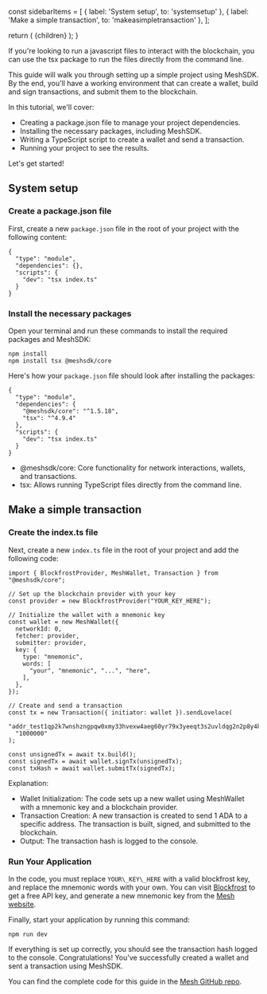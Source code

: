 
  const sidebarItems = [
    { label: 'System setup', to: 'systemsetup' },
    { label: 'Make a simple transaction', to: 'makeasimpletransaction' },
  ];

  return (
    <LayoutImageHeaderAndBody
      title={guidestandalone.title}
      description={guidestandalone.description}
      image={guidestandalone.image}
      cover={guidestandalone.cover}
      sidebarItems={sidebarItems}
    >
      {children}
    </LayoutImageHeaderAndBody>
  );
}

If you're looking to run a javascript files to interact with the blockchain, you can use the tsx package to run the files directly from the command line.

This guide will walk you through setting up a simple project using MeshSDK. By the end, you'll have a working environment that can create a wallet, build and sign transactions, and submit them to the blockchain.

In this tutorial, we'll cover:

- Creating a package.json file to manage your project dependencies.
- Installing the necessary packages, including MeshSDK.
- Writing a TypeScript script to create a wallet and send a transaction.
- Running your project to see the results.

Let's get started!

## System setup

### Create a package.json file

First, create a new `package.json` file in the root of your project with the following content:

```
{
  "type": "module",
  "dependencies": {},
  "scripts": {
    "dev": "tsx index.ts"
  }
}
```

### Install the necessary packages

Open your terminal and run these commands to install the required packages and MeshSDK:

```
npm install
npm install tsx @meshsdk/core
```

Here's how your `package.json` file should look after installing the packages:

```
{
  "type": "module",
  "dependencies": {
    "@meshsdk/core": "^1.5.18",
    "tsx": "^4.9.4"
  },
  "scripts": {
    "dev": "tsx index.ts"
  }
}
```

- @meshsdk/core: Core functionality for network interactions, wallets, and transactions.
- tsx: Allows running TypeScript files directly from the command line.

## Make a simple transaction

### Create the index.ts file

Next, create a new `index.ts` file in the root of your project and add the following code:

```
import { BlockfrostProvider, MeshWallet, Transaction } from "@meshsdk/core";

// Set up the blockchain provider with your key
const provider = new BlockfrostProvider("YOUR_KEY_HERE");

// Initialize the wallet with a mnemonic key
const wallet = new MeshWallet({
  networkId: 0,
  fetcher: provider,
  submitter: provider,
  key: {
    type: "mnemonic",
    words: [
      "your", "mnemonic", "...", "here",
    ],
  },
});

// Create and send a transaction
const tx = new Transaction({ initiator: wallet }).sendLovelace(
  "addr_test1qp2k7wnshzngpqw0xmy33hvexw4aeg60yr79x3yeeqt3s2uvldqg2n2p8y4kyjm8sqfyg0tpq9042atz0fr8c3grjmysdp6yv3",
  "1000000"
);

const unsignedTx = await tx.build();
const signedTx = await wallet.signTx(unsignedTx);
const txHash = await wallet.submitTx(signedTx);
```

Explanation:

- Wallet Initialization: The code sets up a new wallet using MeshWallet with a mnemonic key and a blockchain provider.
- Transaction Creation: A new transaction is created to send 1 ADA to a specific address. The transaction is built, signed, and submitted to the blockchain.
- Output: The transaction hash is logged to the console.

### Run Your Application

In the code, you must replace `YOUR\_KEY\_HERE` with a valid blockfrost key, and replace the mnemonic words with your own. You can visit [Blockfrost](https://blockfrost.io/) to get a free API key, and generate a new mnemonic key from the [Mesh website](/apis/wallets/meshwallet#generateWallet).

Finally, start your application by running this command:

```
npm run dev
```

If everything is set up correctly, you should see the transaction hash logged to the console. Congratulations! You've successfully created a wallet and sent a transaction using MeshSDK.

You can find the complete code for this guide in the [Mesh GitHub repo](https://github.com/MeshJS/standalone-template).
